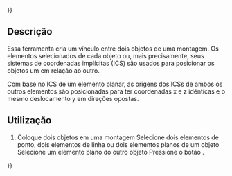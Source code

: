 {{UnfinishedDocu{{#translation:}}}}
<languages/>

{{Docnav
|[[Assembly3_ConstraintSymmetricHorizontal/pt-br|Restrição Simétrica Horizontal]]
|[[Assembly3_ConstraintSymmetricLine/pt-br|Restrição Simétrica linear]]
|[[Assembly3_Workbench/pt-br|Assembly3]]
|IconL=Assembly_ConstraintGeneral.svg
|IconR=Assembly_ConstraintSymmetricLine.svg
|IconC=Assembly3_workbench_icon.svg
}}

{{GuiCommand
|Name=Assembly3 RestriçãoSimétricaVertical
|Icon=Assembly_ConstraintGeneral.svg
|Workbenches=[[Assembly3_Workbench/pt-br|Assembly3]]
}}

<span id="Description"></span>
== Descrição ==

Essa ferramenta cria um vínculo entre dois objetos de uma montagem. Os elementos selecionados de cada objeto ou, mais precisamente, seus sistemas de coordenadas implícitas (ICS) são usados para posicionar os objetos um em relação ao outro.

Com base no ICS de um elemento planar, as origens dos ICSs de ambos os outros elementos são posicionadas para ter coordenadas x e z idênticas e o mesmo deslocamento y em direções opostas.


<span id="Usage"></span>
== Utilização == 

# Coloque dois objetos em uma montagem Selecione dois elementos de ponto, dois elementos de linha ou dois elementos planos de um objeto Selecione um elemento plano do outro objeto Pressione o botão {{Button|[[Image:Assembly_ConstraintGeneral.svg|16px]] [[Assembly3_ConstraintSymmetricVertical/pt-br|RestriçãoSimétricaVertical]]}}.

   
{{Docnav
|[[Assembly3_ConstraintSymmetricHorizontal/pt-br|Restrição Simétrica Horizontal]]
|[[Assembly3_ConstraintSymmetricLine/pt-br|Restrição Simétrica linear]]
|[[Assembly3_Workbench/pt-br|Assembly3]]
|IconL=Assembly_ConstraintGeneral.svg
|IconR=Assembly_ConstraintSymmetricLine.svg
|IconC=Assembly3_workbench_icon.svg
}}

{{Userdocnavi{{#translation:}}}}